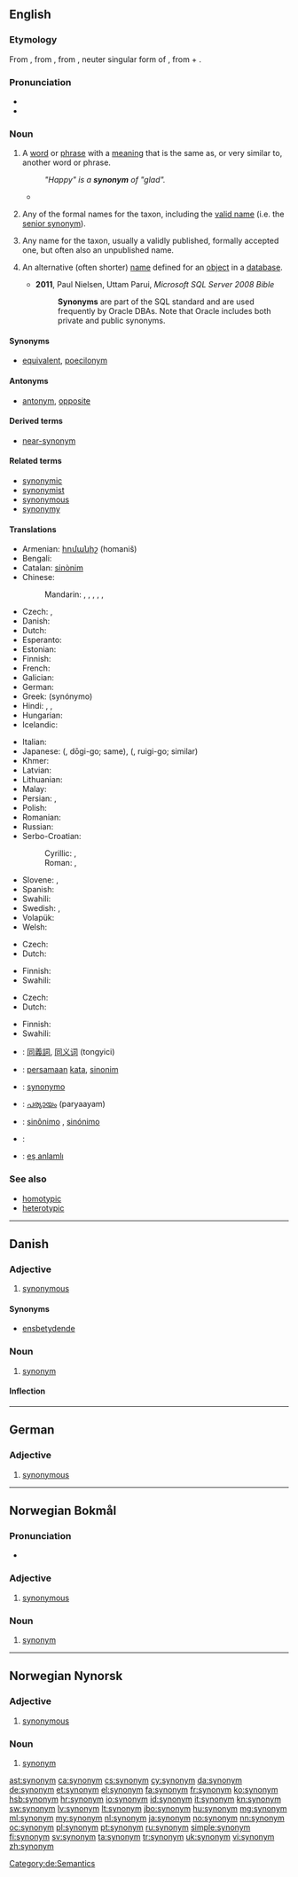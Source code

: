 {{also|Synonym}}
==English==
{{wikipedia}}

===Etymology===
From {{etyl|enm}} {{term|sinonyme|lang=enm}}, from {{etyl|la}} {{term|synonymum|synōnymum|lang=la}}, from {{etyl|grc}} {{term|συνώνυμον|tr=sunōnumon|lang=grc}}, neuter singular form of {{term|συνώνυμος||synonymous|tr=sunōnumos|lang=grc}}, from {{term|σύν||with|lang=grc}} + {{term|ὄνομα||name|onoma|lang=grc}}.

===Pronunciation===
* {{IPA|/ˈsɪnənɪm/}}
* {{audio|en-us-synonym.ogg|Audio (US)}}

===Noun===
{{en-noun}}

# {{semantics|with respect to a given word or phrase}} A [[word]] or [[phrase]] with a [[meaning]] that is the same as, or very similar to, another word or phrase.
#: ''"Happy" is a '''synonym''' of "glad".''
#* {{quote-book|passage=The proportion of English words that have an exact '''synonym''' is small.|author=William T. Parry, Edward A. Hacker|title=Aristotelian Logic|year=1991|url=http://books.google.com/books?id=rJceFowdGEAC}}
# {{zoology|with respect to a name for a given taxon}} Any of the formal names for the taxon, including the [[valid name]] (i.e. the [[senior synonym]]).
# {{botany|with respect to a name for a given taxon}} Any name for the taxon, usually a validly published, formally accepted one, but often also an unpublished name.
# {{databases}} An alternative (often shorter) [[name]] defined for an [[object]] in a [[database]].
#* '''2011''', Paul Nielsen, Uttam Parui, ''Microsoft SQL Server 2008 Bible''
#*: '''Synonyms''' are part of the SQL standard and are used frequently by Oracle DBAs. Note that Oracle includes both private and public synonyms.

====Synonyms====
* {{sense|word or phrase with same meaning as another}} [[equivalent]], <!--not according to the definition given for it: * [[metonym]],--> [[poecilonym]]

====Antonyms====
* {{sense|word or phrase with same meaning as another}} [[antonym]], [[opposite]]

====Derived terms====
* [[near-synonym]]

====Related terms====
* [[synonymic]]
* [[synonymist]]
* [[synonymous]]
* [[synonymy]]

====Translations====
{{trans-top|word with same meaning as another}}
* Armenian: [[հոմանիշ]] (homaniš)
* Bengali: {{t-|bn|প্রতিশব্দ|sc=Beng|xs=Bengali}}
* Catalan: [[sinònim]] {{m}}
* Chinese:
*: Mandarin: {{t-|cmn|同義詞|sc=Hani}}, {{t-|cmn|同义词|tr=tóngyìcí|sc=Hani}}, {{t-|cmn|代名詞|sc=Hani}}, {{t-|cmn|代名词|tr=dàimíngcí|sc=Hani}}, {{qualifier|near-synonym}} {{t|cmn|近義詞|sc=Hani}}, {{t|cmn|近义词|tr=jìnyìcí|sc=Hani}}
* Czech: {{t+|cs|synonymum|n}}, {{t|cs|slovo souznačné|n}}
* Danish: {{t+|da|synonym|n}}
* Dutch: {{t+|nl|synoniem|n}}
* Esperanto: {{t-|eo|sinonimo|xs=Esperanto}}
* Estonian: {{t|et|sünonüüm}}
* Finnish: {{t+|fi|synonyymi}}
* French: {{t+|fr|synonyme|m}}
* Galician: {{t|gl|sinónimo|m}}
* German: {{t+|de|Synonym|n}}
* Greek: {{t+|el|συνώνυμο|n}} (synónymo)
* Hindi: {{t-|hi|पर्याय|m|tr=paryāy|xs=Hindi}}, {{t|hi|पर्यायवाची|sc=Deva}}, {{t|hi|समानार्थी शब्द|sc=Deva}}
* Hungarian: {{t+|hu|szinonima}}
* Icelandic: {{t+|is|samheiti|n}}
{{trans-mid}}
* Italian: {{t+|it|sinonimo|m}}
* Japanese: {{Jpan|[[同義語]]}} ({{Jpan|どうぎご}}, dōgi-go; same), {{Jpan|[[類義語]]}} ({{Jpan|るいぎご}}, ruigi-go; similar)
* Khmer: {{t|km|ន័យដូច|sc=Khmr|tr=ney dooch}}
* Latvian: {{t|lv|sinonīms|m|xs=Latvian}}
* Lithuanian: {{t+|lt|sinonimas|m|alt=sinonìmas|xs=Lithuanian}}
* Malay: {{t-|ms|synonim|xs=Malay}}
* Persian: {{t|fa|هم‌معنی|tr=ham-ma'ni|sc=fa-Arab}}, {{t|fa|مترادف|tr=motarâdef|sc=fa-Arab}}
* Polish: {{t+|pl|synonim|m}}
* Romanian: {{t-|ro|sinonim|n}}
* Russian: {{t+|ru|синоним|m|tr=sinónim}}
* Serbo-Croatian:
*: Cyrillic: {{t+|sh|истозначница|f}}, {{t+|sh|синоним|m|alt=сино̀нӣм|sc=Cyrl}}
*: Roman: {{t+|sh|istoznačnica|f|alt=istòznačnica}}, {{t+|sh|sinonim|m|alt=sinònīm}}
* Slovene: {{t+|sl|sopomenka|f}}, {{t+|sl|sinonim|m}}
* Spanish: {{t+|es|sinónimo|m}}
* Swahili: {{t+|sw|kisawe|xs=Swahili}}
* Swedish: {{t|sv|synonym|c}}, {{t|sv|liktyding|c}}
* Volapük: {{t|vo|leigasinifavöd}}
* Welsh: {{t+|cy|cyfystyr|m|xs=Welsh}}
{{trans-bottom}}

{{trans-top|in zoological nomenclature}}
* Czech: {{t+|cs|synonymum|n}}
* Dutch: {{t+|nl|synoniem|n}}
{{trans-mid}}
* Finnish: {{t+|fi|synonyymi}}
* Swahili: {{t+|sw|sinonimu|xs=Swahili}}
{{trans-bottom}}

{{trans-top|in botanical nomenclature}}
* Czech: {{t+|cs|synonymum|n}}
* Dutch: {{t+|nl|synoniem|n}}
{{trans-mid}}
* Finnish: {{t+|fi|synonyymi}}
* Swahili: {{t+|sw|sinonimu|xs=Swahili}}
{{trans-bottom}}

{{checktrans-top}}
* {{ttbc|zh}}: [[同義詞]], [[同义词]] (tongyici)
* {{ttbc|id}}: [[sama|persamaan]] [[kata]], [[sinonim]]
* {{ttbc|ia}}: [[synonymo]]
* {{ttbc|ml}}: [[പര്യായം]] (paryaayam)
* {{ttbc|pt}}: [[sinônimo]] {{qualifier|Brazil}}, [[sinónimo]] {{qualifier|Portugal}}
* {{ttbc|sv}}: {{l|sv|synonym}}
* {{ttbc|tr}}: [[eş anlamlı]]
{{trans-bottom}}

===See also===
{{nyms}}
* [[homotypic]]
* [[heterotypic]]

----

==Danish==

===Adjective===
{{head|da|adjective|neuter|synonymt|definite and plural|synonyme}}

# [[synonymous]]

====Synonyms====
* [[ensbetydende]]

===Noun===
{{da-noun|et|er}}

# [[synonym#English|synonym]]

====Inflection====
{{da-noun-infl|et|er}}

----

==German==

===Adjective===
{{de-adj|-}}

# [[synonymous]]

[[Category:de:Semantics]]
----

==Norwegian Bokmål==

===Pronunciation===
* {{audio|No-synonym.ogg|Audio}}

===Adjective===
{{nb-adj-1|-}}

# [[synonymous]]

===Noun===
{{nb-noun-n3}}

# [[#English|synonym]]

----

==Norwegian Nynorsk==

===Adjective===
{{nn-adj-1|-}}

# [[synonymous]]

===Noun===
{{nn-noun-n1}}

# [[#English|synonym]]

[[ast:synonym]]
[[ca:synonym]]
[[cs:synonym]]
[[cy:synonym]]
[[da:synonym]]
[[de:synonym]]
[[et:synonym]]
[[el:synonym]]
[[fa:synonym]]
[[fr:synonym]]
[[ko:synonym]]
[[hsb:synonym]]
[[hr:synonym]]
[[io:synonym]]
[[id:synonym]]
[[it:synonym]]
[[kn:synonym]]
[[sw:synonym]]
[[lv:synonym]]
[[lt:synonym]]
[[jbo:synonym]]
[[hu:synonym]]
[[mg:synonym]]
[[ml:synonym]]
[[my:synonym]]
[[nl:synonym]]
[[ja:synonym]]
[[no:synonym]]
[[nn:synonym]]
[[oc:synonym]]
[[pl:synonym]]
[[pt:synonym]]
[[ru:synonym]]
[[simple:synonym]]
[[fi:synonym]]
[[sv:synonym]]
[[ta:synonym]]
[[tr:synonym]]
[[uk:synonym]]
[[vi:synonym]]
[[zh:synonym]]